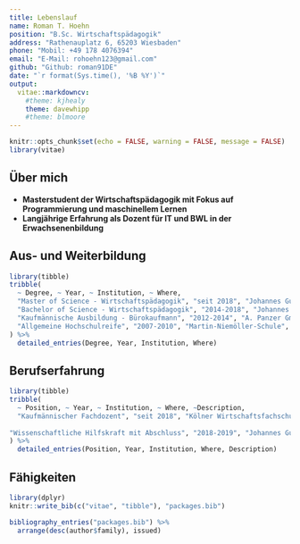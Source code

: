 ```yaml
---
title: Lebenslauf
name: Roman T. Hoehn
position: "B.Sc. Wirtschaftspädagogik"
address: "Rathenauplatz 6, 65203 Wiesbaden"
phone: "Mobil: +49 178 4076394"
email: "E-Mail: rohoehn123@gmail.com"
github: "Github: roman91DE"
date: "`r format(Sys.time(), '%B %Y')`"
output: 
  vitae::markdowncv:
    #theme: kjhealy
    theme: davewhipp
    #theme: blmoore
---
```


```r
knitr::opts_chunk$set(echo = FALSE, warning = FALSE, message = FALSE)
library(vitae)
```

## Über mich

 * **Masterstudent der Wirtschaftspädagogik mit Fokus auf Programmierung und maschinellem Lernen**
 * **Langjährige Erfahrung als Dozent für IT und BWL in der Erwachsenenbildung**
 
## Aus- und Weiterbildung

```r
library(tibble)
tribble(
  ~ Degree, ~ Year, ~ Institution, ~ Where,
  "Master of Science - Wirtschaftspädagogik", "seit 2018", "Johannes Gutenberg-Universität", "Mainz, Deutschland",
  "Bachelor of Science - Wirtschaftspädagogik", "2014-2018", "Johannes Gutenberg-Universität", "Mainz, Deutschland",
  "Kaufmännische Ausbildung - Bürokaufmann", "2012-2014", "A. Panzer GmbH", "Wiesbaden, Deutschland",
  "Allgemeine Hochschulreife", "2007-2010", "Martin-Niemöller-Schule", "Wiesbaden, Deutschland"
) %>% 
  detailed_entries(Degree, Year, Institution, Where)
```

## Berufserfahrung

```r
library(tibble)
tribble(
  ~ Position, ~ Year, ~ Institution, ~ Where, ~Description,
  "Kaufmännischer Fachdozent", "seit 2018", "Kölner Wirtschaftsfachschule - Wifa-Gruppe - GmbH", "Mainz/Darmstadt, Deutschland", " Schwerpunkte: Office/IT, Volks- und Betriebswirtschaftslehre für kaufmännische Ausbildungsberufe",
  
"Wissenschaftliche Hilfskraft mit Abschluss", "2018-2019", "Johannes Gutenberg-Universität", "Mainz, Deutschland", "Programmierung und deskriptive Auswertung von Online Umfragen, Datenbankmanagement, Recherche- und Akquisearbeiten"
) %>% 
  detailed_entries(Position, Year, Institution, Where, Description)
```



## Fähigkeiten

```r
library(dplyr)
knitr::write_bib(c("vitae", "tibble"), "packages.bib")

bibliography_entries("packages.bib") %>%
  arrange(desc(author$family), issued)
```

